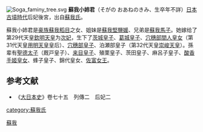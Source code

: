 [[Image:Soga_faminy_tree.svg|thumb]]
'''蘇我小姉君'''（そがの おあねのきみ、生卒年不詳）[[日本|日本]][[古墳時代|古墳時代]]后妃後宮，出自[[蘇我氏|蘇我氏]]。

蘇我小姉君是[[豪族|豪族]][[蘇我稻目|蘇我稻目]]之女、姐妹是[[蘇我堅鹽媛|蘇我堅鹽媛]]、兄弟是[[蘇我馬子|蘇我馬子]]。她嫁给了第29代天皇[[欽明天皇|欽明天皇]]为[[次妃|次妃]]，生下了[[茨城皇子|茨城皇子]]、[[葛城皇子|葛城皇子]]、[[穴穗部間人皇女|穴穗部間人皇女]]（第31代天皇[[用明天皇|用明天皇]]皇后）、[[穴穗部皇子|穴穗部皇子]]、泊瀬部皇子（第32代天皇[[崇峻天皇|崇峻天皇]]）。孫辈有[[聖德太子|聖德太子]]（厩戸皇子）、[[来目皇子|来目皇子]]、殖栗皇子、茨田皇子、麻呂子皇子、[[酸香手姬皇女|酸香手姬皇女]]、蜂子皇子、錦代皇女、[[佐富女王|佐富女王]]。

==参考文献==
* 《[[大日本史|大日本史]]》卷七十五　列傳二　后妃二
{{飛鳥時代皇后}}
[[Category:飛鳥時代後宮|蘇我]]
[[category:蘇我氏|category:蘇我氏]]